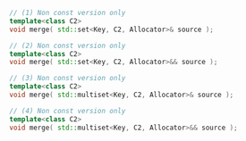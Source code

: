 ```cpp
// (1) Non const version only
template<class C2>
void merge( std::set<Key, C2, Allocator>& source );

// (2) Non const version only
template<class C2>
void merge( std::set<Key, C2, Allocator>&& source );

// (3) Non const version only
template<class C2>
void merge( std::multiset<Key, C2, Allocator>& source );

// (4) Non const version only
template<class C2>
void merge( std::multiset<Key, C2, Allocator>&& source );
```